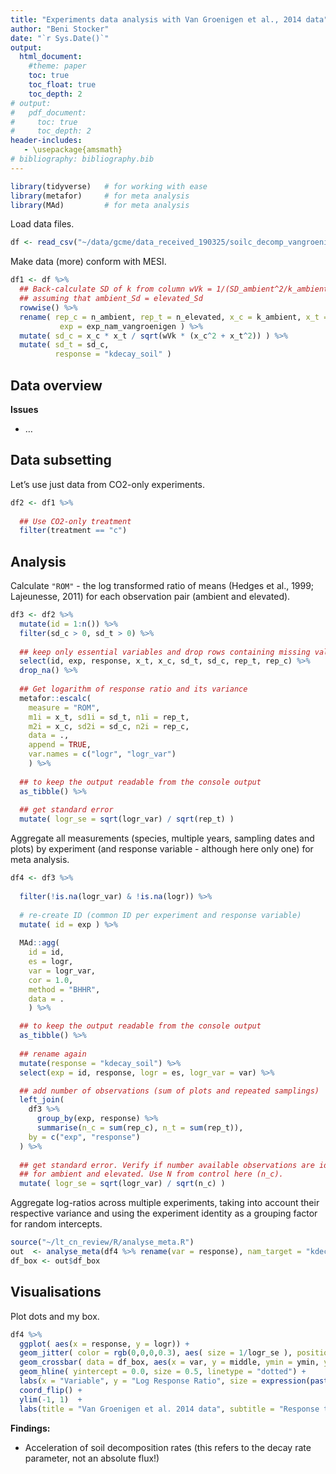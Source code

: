```yaml
---
title: "Experiments data analysis with Van Groenigen et al., 2014 data"
author: "Beni Stocker"
date: "`r Sys.Date()`"
output:
  html_document:
    #theme: paper
    toc: true
    toc_float: true
    toc_depth: 2
# output:
#   pdf_document:
#     toc: true
#     toc_depth: 2
header-includes:
   - \usepackage{amsmath}
# bibliography: bibliography.bib
---
```


```r
library(tidyverse)   # for working with ease
library(metafor)     # for meta analysis
library(MAd)         # for meta analysis
```

Load data files. 

```r
df <- read_csv("~/data/gcme/data_received_190325/soilc_decomp_vangroenigen14.csv")
```

Make data (more) conform with MESI.
```r
df1 <- df %>% 
  ## Back-calculate SD of k from column wVk = 1/(SD_ambient^2/k_ambient^2 + SD_elevated^2/k_elevated^2)
  ## assuming that ambient_Sd = elevated_Sd
  rowwise() %>% 
  rename( rep_c = n_ambient, rep_t = n_elevated, x_c = k_ambient, x_t = k_elevated,
           exp = exp_nam_vangroenigen ) %>% 
  mutate( sd_c = x_c * x_t / sqrt(wVk * (x_c^2 + x_t^2)) ) %>%
  mutate( sd_t = sd_c,
          response = "kdecay_soil" )
```

## Data overview

**Issues**

- ...

## Data subsetting

Let's use just data from CO2-only experiments.
```r
df2 <- df1 %>% 
  
  ## Use CO2-only treatment
  filter(treatment == "c")
```

## Analysis

Calculate `"ROM"` - the log transformed ratio of means (Hedges et al., 1999; Lajeunesse, 2011) for each observation pair (ambient and elevated).
```r
df3 <- df2 %>%
  mutate(id = 1:n()) %>% 
  filter(sd_c > 0, sd_t > 0) %>% 
  
  ## keep only essential variables and drop rows containing missing values for essential variables
  select(id, exp, response, x_t, x_c, sd_t, sd_c, rep_t, rep_c) %>% 
  drop_na() %>% 
  
  ## Get logarithm of response ratio and its variance
  metafor::escalc( 
    measure = "ROM", 
    m1i = x_t, sd1i = sd_t, n1i = rep_t, 
    m2i = x_c, sd2i = sd_c, n2i = rep_c, 
    data = ., 
    append = TRUE, 
    var.names = c("logr", "logr_var") 
    ) %>% 
  
  ## to keep the output readable from the console output
  as_tibble() %>% 
  
  ## get standard error
  mutate( logr_se = sqrt(logr_var) / sqrt(rep_t) )
```

Aggregate all measurements (species, multiple years, sampling dates and plots) by experiment (and response variable - although here only one) for meta analysis.
```r
df4 <- df3 %>% 
  
  filter(!is.na(logr_var) & !is.na(logr)) %>% 
  
  # re-create ID (common ID per experiment and response variable)
  mutate( id = exp ) %>% 
  
  MAd::agg( 
    id = id, 
    es = logr, 
    var = logr_var,
    cor = 1.0, 
    method = "BHHR", 
    data = . 
    ) %>% 

  ## to keep the output readable from the console output
  as_tibble() %>% 
  
  ## rename again
  mutate(response = "kdecay_soil") %>% 
  select(exp = id, response, logr = es, logr_var = var) %>%

  ## add number of observations (sum of plots and repeated samplings)
  left_join(
    df3 %>%
      group_by(exp, response) %>%
      summarise(n_c = sum(rep_c), n_t = sum(rep_t)),
    by = c("exp", "response")
  ) %>% 
  
  ## get standard error. Verify if number available observations are identical
  ## for ambient and elevated. Use N from control here (n_c).
  mutate( logr_se = sqrt(logr_var) / sqrt(n_c) )
```

Aggregate log-ratios across multiple experiments, taking into account their respective variance and using the experiment identity as a grouping factor for random intercepts.
```r
source("~/lt_cn_review/R/analyse_meta.R")
out  <- analyse_meta(df4 %>% rename(var = response), nam_target = "kdecay_soil")
df_box <- out$df_box
```


## Visualisations

Plot dots and my box.
```r
df4 %>%
  ggplot( aes(x = response, y = logr)) +
  geom_jitter( color = rgb(0,0,0,0.3), aes( size = 1/logr_se ), position = position_jitter(w = 0.2, h = 0) ) +
  geom_crossbar( data = df_box, aes(x = var, y = middle, ymin = ymin, ymax = ymax), fill = "tomato", color = "black", alpha = 0.6, width = 0.5 ) +
  geom_hline( yintercept = 0.0, size = 0.5, linetype = "dotted") +
  labs(x = "Variable", y = "Log Response Ratio", size = expression(paste("Error"^{-1}))) +
  coord_flip() +
  ylim(-1, 1)  +
  labs(title = "Van Groenigen et al. 2014 data", subtitle = "Response to CO2")
```
**Findings:**

- Acceleration of soil decomposition rates (this refers to the decay rate parameter, not an absolute flux!)
